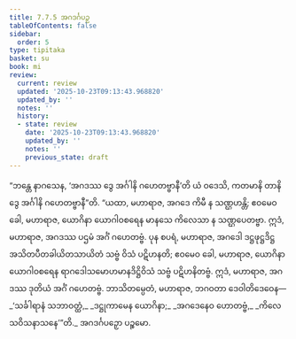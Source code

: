 ```yaml
---
title: 7.7.5 အဂဒင်္ဂပဉှ
tableOfContents: false
sidebar:
  order: 5
type: tipitaka
basket: su
book: mi
review:
  current: review
  updated: '2025-10-23T09:13:43.968820'
  updated_by: ''
  notes: ''
  history:
  - state: review
    date: '2025-10-23T09:13:43.968820'
    updated_by: ''
    notes: ''
    previous_state: draft
---
```



<ReviewStatus review={frontmatter.review} showDetails={true} />

<HypothesisAnnotation frontmatter={frontmatter} />

<DynamicBreadcrumb />

<Division number="289" book="mi" e="ch" v="28">

<Paragraph number="2004" book="mi">
“ဘန္တေ နာဂသေန, ‘အဂဒဿ ဒွေ အင်္ဂါနိ ဂဟေတဗ္ဗာနီ’တိ ယံ ဝဒေသိ, ကတမာနိ တာနိ ဒွေ အင်္ဂါနိ ဂဟေတဗ္ဗာနီ”တိ. “ယထာ, မဟာရာဇ, အဂဒေ ကိမီ န သဏ္ဌဟန္တိ; ဧဝမေဝ ခေါ, မဟာရာဇ, ယောဂိနာ ယောဂါဝစရေန မာနသေ ကိလေသာ န သဏ္ဌပေတဗ္ဗာ. ဣဒံ, မဟာရာဇ, အဂဒဿ ပဌမံ အင်္ဂံ ဂဟေတဗ္ဗံ.
</Paragraph>

<Paragraph number="2005" book="mi">
ပုန စပရံ, မဟာရာဇ, အဂဒေါ ဒဋ္ဌဖုဋ္ဌဒိဋ္ဌအသိတပီတခါယိတသာယိတံ သဗ္ဗံ ဝိသံ ပဋိဟနတိ; ဧဝမေဝ ခေါ, မဟာရာဇ, ယောဂိနာ ယောဂါဝစရေန ရာဂဒေါသမောဟမာနဒိဋ္ဌိဝိသံ သဗ္ဗံ ပဋိဟနိတဗ္ဗံ. ဣဒံ, မဟာရာဇ, အဂဒဿ ဒုတိယံ အင်္ဂံ ဂဟေတဗ္ဗံ. ဘာသိတမ္ပေတံ, မဟာရာဇ, ဘဂဝတာ ဒေဝါတိဒေဝေန—
</Paragraph>

<Paragraph number="2006" type="verses" book="mi">
_‘သင်္ခါရာနံ သဘာဝတ္ထံ,_  
_ဒဋ္ဌုကာမေန ယောဂိနာ;_  
_အဂဒေနေဝ ဟောတဗ္ဗံ,_  
_ကိလေသဝိသနာသနေ’”တိ._  


</Paragraph>
</Division>

<Paragraph number="2007" type="center" book="mi">
အဂဒင်္ဂပဉှော ပဉ္စမော.
</Paragraph>